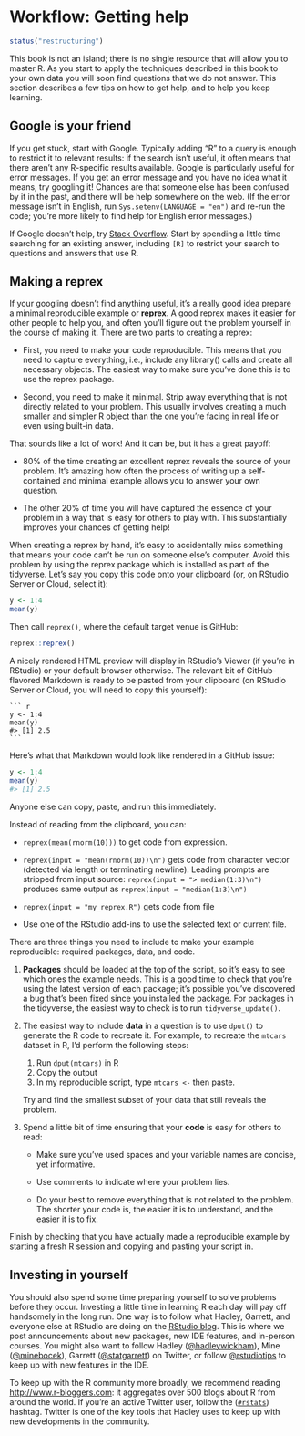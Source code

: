 # Workflow: Getting help

```r
status("restructuring")
```

This book is not an island; there is no single resource that will allow you to master R.
As you start to apply the techniques described in this book to your own data you will soon find questions that we do not answer.
This section describes a few tips on how to get help, and to help you keep learning.

## Google is your friend

If you get stuck, start with Google.
Typically adding "R" to a query is enough to restrict it to relevant results: if the search isn't useful, it often means that there aren't any R-specific results available.
Google is particularly useful for error messages.
If you get an error message and you have no idea what it means, try googling it!
Chances are that someone else has been confused by it in the past, and there will be help somewhere on the web.
(If the error message isn't in English, run `Sys.setenv(LANGUAGE = "en")` and re-run the code; you're more likely to find help for English error messages.)

If Google doesn't help, try [Stack Overflow](http://stackoverflow.com).
Start by spending a little time searching for an existing answer, including `[R]` to restrict your search to questions and answers that use R.

## Making a reprex

If your googling doesn't find anything useful, it's a really good idea prepare a minimal reproducible example or **reprex**.
A good reprex makes it easier for other people to help you, and often you'll figure out the problem yourself in the course of making it.
There are two parts to creating a reprex:

-   First, you need to make your code reproducible.
    This means that you need to capture everything, i.e., include any library() calls and create all necessary objects.
    The easiest way to make sure you've done this is to use the reprex package.

-   Second, you need to make it minimal.
    Strip away everything that is not directly related to your problem.
    This usually involves creating a much smaller and simpler R object than the one you're facing in real life or even using built-in data.

That sounds like a lot of work!
And it can be, but it has a great payoff:

-   80% of the time creating an excellent reprex reveals the source of your problem.
    It's amazing how often the process of writing up a self-contained and minimal example allows you to answer your own question.

-   The other 20% of time you will have captured the essence of your problem in a way that is easy for others to play with.
    This substantially improves your chances of getting help!

When creating a reprex by hand, it's easy to accidentally miss something that means your code can't be run on someone else's computer.
Avoid this problem by using the reprex package which is installed as part of the tidyverse.
Let's say you copy this code onto your clipboard (or, on RStudio Server or Cloud, select it):

```r
y <- 1:4
mean(y)
```

Then call `reprex()`, where the default target venue is GitHub:

``` r
reprex::reprex()
```

A nicely rendered HTML preview will display in RStudio's Viewer (if you're in RStudio) or your default browser otherwise.
The relevant bit of GitHub-flavored Markdown is ready to be pasted from your clipboard (on RStudio Server or Cloud, you will need to copy this yourself):

    ``` r
    y <- 1:4
    mean(y)
    #> [1] 2.5
    ```

Here's what that Markdown would look like rendered in a GitHub issue:

```r
y <- 1:4
mean(y)
#> [1] 2.5
```

Anyone else can copy, paste, and run this immediately.

Instead of reading from the clipboard, you can:

-   `reprex(mean(rnorm(10)))` to get code from expression.

-   `reprex(input = "mean(rnorm(10))\n")` gets code from character vector (detected via length or terminating newline). Leading prompts are stripped from input source: `reprex(input = "> median(1:3)\n")` produces same output as `reprex(input = "median(1:3)\n")`

-   `reprex(input = "my_reprex.R")` gets code from file

-   Use one of the RStudio add-ins to use the selected text or current file.

There are three things you need to include to make your example reproducible: required packages, data, and code.

1.  **Packages** should be loaded at the top of the script, so it's easy to see which ones the example needs.
    This is a good time to check that you're using the latest version of each package; it's possible you've discovered a bug that's been fixed since you installed the package.
    For packages in the tidyverse, the easiest way to check is to run `tidyverse_update()`.

2.  The easiest way to include **data** in a question is to use `dput()` to generate the R code to recreate it.
    For example, to recreate the `mtcars` dataset in R, I'd perform the following steps:

    1.  Run `dput(mtcars)` in R
    2.  Copy the output
    3.  In my reproducible script, type `mtcars <-` then paste.

    Try and find the smallest subset of your data that still reveals the problem.

3.  Spend a little bit of time ensuring that your **code** is easy for others to read:

    -   Make sure you've used spaces and your variable names are concise, yet informative.

    -   Use comments to indicate where your problem lies.

    -   Do your best to remove everything that is not related to the problem.\
        The shorter your code is, the easier it is to understand, and the easier it is to fix.

Finish by checking that you have actually made a reproducible example by starting a fresh R session and copying and pasting your script in.

## Investing in yourself

You should also spend some time preparing yourself to solve problems before they occur.
Investing a little time in learning R each day will pay off handsomely in the long run.
One way is to follow what Hadley, Garrett, and everyone else at RStudio are doing on the [RStudio blog](https://blog.rstudio.org).
This is where we post announcements about new packages, new IDE features, and in-person courses.
You might also want to follow Hadley ([\@hadleywickham](https://twitter.com/hadleywickham)), Mine ([\@minebocek](https://twitter.com/minebocek)), Garrett ([\@statgarrett](https://twitter.com/statgarrett)) on Twitter, or follow [\@rstudiotips](https://twitter.com/rstudiotips) to keep up with new features in the IDE.

To keep up with the R community more broadly, we recommend reading <http://www.r-bloggers.com>: it aggregates over 500 blogs about R from around the world.
If you're an active Twitter user, follow the ([`#rstats`](https://twitter.com/search?q=%23rstats)) hashtag.
Twitter is one of the key tools that Hadley uses to keep up with new developments in the community.
